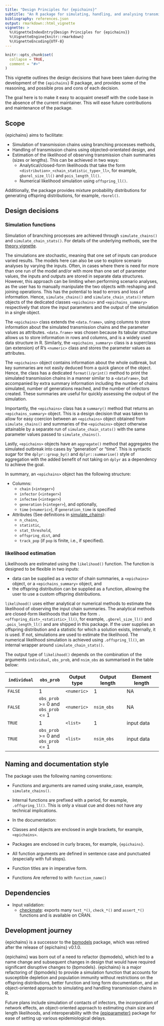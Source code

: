 ```yaml
---
title: "Design Principles for {epichains}"
subtitle: "An R package for simulating, handling, and analysing transmission chains in R"
bibliography: references.json
output: rmarkdown::html_vignette
vignette: >
  %\VignetteIndexEntry{Design Principles for {epichains}}
  %\VignetteEngine{knitr::rmarkdown}
  %\VignetteEncoding{UTF-8}
---
```


```r
knitr::opts_chunk$set(
  collapse = TRUE,
  comment = "#>"
)
```

This vignette outlines the design decisions that have been taken during the development of the `{epichains}` R package, and provides some of the reasoning, and possible pros and cons of each decision.

The goal here is to make it easy to acquaint oneself with the code base in the absence of the current maintainer. This will ease future contributions and maintenance of the package.

## Scope

{epichains} aims to facilitate:

* Simulation of transmission chains using branching processes methods,
* Handling of transmission chains using objected-orientated design, and
* Estimation of the likelihood of observing transmission chain summaries
(sizes or lengths). This can be achieved in two ways:
  - Analytical/closed-form likelihoods that take the form
`<distribution>_<chain_statistic_type>_ll>`, for example, `gborel_size_ll()`
and `pois_length_ll()`.
  - Numerical likelihood simulation using `offspring_ll()`.

Additionally, the package provides mixture probability distributions for generating offspring distributions, for example, `rborel()`.

## Design decisions

### Simulation functions

Simulation of branching processes are achieved through `simulate_chains()` and `simulate_chain_stats()`. For details of the underlying methods, see the [theory vignette](https://epiverse-trace.github.io/epichains/articles/theoretical_background.html).

The simulations are stochastic, meaning that one set of inputs can produce varied results. The models here can also be use to explore scenario analyses by varying the inputs. Often, in cases where there is need for more than one run of the model and/or with more than one set of parameter values, the inputs and outputs are stored in separate data structures. However, this approach can be limiting when performing scenario analyses, as the user has to manually manipulate the two objects with reshaping and joining operations. This has the potential to lead to errors and loss of information. Hence, `simulate_chains()` and `simulate_chain_stats()` return objects of the dedicated classes `<epichains>` and `<epichains_summary>` respectively that store the input parameters and the output of the simulation in a single object.

The `<epichains>` class extends the `<data.frame>`, using columns to store information about the simulated transmission chains and the parameter values as attributes. `<data.frame>` was chosen because its tabular structure allows us to store information in rows and columns, and is a widely used data structure in R. Similarly, the `<epichains_summary>` class is a superclass (an extension) of R's `<numeric>` class and stores the parameter values as attributes.

The `<epichains>` object contains information about the whole outbreak, but key summaries are not easily deduced from a quick glance of the object. Hence, the class has a dedicated `format()/print()` method to print the simulated transmission chains in a manner similar to a `<dataframe>`, but accompanied by extra summary information including the number of chains simulated, number of generations reached, and the number of infectors created. These summaries are useful for quickly assessing the output of the simulation.

Importantly, the `<epichains>` class has a `summary()` method that returns an `<epichains_summary>` object. This is a design decision that was taken to allow for easy coercion between an `<epichains>` object obtained from `simulate_chains()` and summaries of the `<epichains>` object otherwise attainable by a separate run of `simulate_chain_stats()` with the same parameter values passed to `simulate_chains()`.

Lastly, `<epichains>` objects have an `aggregate()` method that aggregates the simulated outbreak into cases by "generation" or "time". This is syntactic sugar for the `dplyr::group_by()` and `dplyr::summarise()` style of aggregation with the added benefit of not taking on `dplyr` as a dependency to achieve the goal.

In summary, an `<epichains>` object has the following structure:

* Columns:
  * `chain` (`<integer>`)
  * `infector` (`<integer>`)
  * `infectee` (`<integer>`)
  * `generation` (`<integer>`), and optionally,
  * `time` (`<numeric>`), if `generation_time` is specified

* Attributes (See definitions in [simulate_chains](https://epiverse-trace.github.io/epichains/reference/simulate_chains.html)):
  * `n_chains`,
  * `statistic`,
  * `stat_threshold`,
  * `offspring_dist`, and
  * `track_pop` (if `pop` is finite, i.e., if specified).

### likelihood estimation

Likelihoods are estimated using the `likelihood()` function. The function is designed to be flexible in two inputs:

* data can be supplied as a vector of chain summaries, a `<epichains>` object, or a `<epichains_summary>` object, and
* the offspring distribution can be supplied as a function, allowing the user to use a custom offspring distributions.

`likelihood()` uses either analytical or numerical methods to estimate the likelihood of observing the input chain summaries. The analytical methods are closed-form likelihoods that take the form `.<offspring_dist>_<statistic>_ll()`, for example, `.gborel_size_ll()` and `.pois_length_ll()` and are shipped in this package. If the user supplies an offspring distribution and a statistic for which a solution exists, internally, it is used. If not, simulations are used to estimate the likelihood. The numerical likelihood simulation is achieved using `.offspring_ll()`, an internal wrapper around `simulate_chain_stats()`.

The output type of `likelihood()` depends on the combination of the arguments `individual`, `obs_prob`, and `nsim_obs` as summarised in the table below:

| `individual` | `obs_prob` | Output type | Output length | Element length |
|--------------|------------|-------------|---------------|----------------|
| `FALSE`      |  1         | `<numeric>` |    1          | NA             |
| `FALSE`      |  `obs_prob` >= 0 and `obs_prob` <= 1 | `<numeric>`| `nsim_obs`     | NA              |
| `TRUE`       |  1         | `<list>`    |   1           | input data     |
| `TRUE`       | `obs_prob` >= 0 and `obs_prob` <= 1     | `<list>` | `nsim_obs` | input data |

## Naming and documentation style

The package uses the following naming conventions:

* Functions and arguments are named using snake_case, example, `simulate_chains()`.

* Internal functions are prefixed with a period, for example, `.offspring_ll()`. This is only a visual cue and does not have any technical implications.

* In the documentation:

 - Classes and objects are enclosed in angle brackets, for example, `<epichains>`.
 - Packages are enclosed in curly braces, for example, `{epichains}`.
 - All function arguments are defined in sentence case and punctuated (especially with full stops).
 - Function titles are in imperative form.
 - Functions Are referred to with `function_name()`

## Dependencies

* Input validation:
  - [checkmate](https://github.com/mllg/checkmate/): exports many `test_*()`, `check_*()` and `assert_*()` functions and is available on CRAN.

## Development journey

{epichains} is a successor to the [bpmodels](https://github.com/epiforecasts/bpmodels/) package, which was retired after the release of {epichains} v0.1.0.

{epichains} was born out of a need to refactor {bpmodels}, which led to a name change and subsequent changes in design that would have required significant disruptive changes to {bpmodels}. {epichains} is a major refactoring of {bpmodels} to provide a simulation function that accounts for susceptible depletion and population immunity without restrictions on the offspring distributions, better function and long form documentation, and an object-oriented approach to simulating and handling transmission chains in R.

Future plans include simulation of contacts of infectors, the incorporation of network effects, an object-oriented approach to estimating chain size and length likelihoods, and interoperability with the [{epiparameter}](https://epiverse-trace.github.io/epiparameter/) package for ease of setting up various epidemiological delays.
